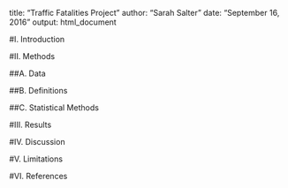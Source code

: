 title: "Traffic Fatalities Project"
author: "Sarah Salter"
date: "September 16, 2016"
output: html_document


#I.  Introduction


#II.  Methods

##A.  Data

##B.  Definitions

##C.  Statistical Methods 


#III.  Results


#IV.  Discussion 


#V.  Limitations


#VI.  References 

